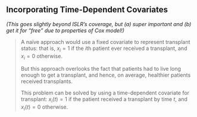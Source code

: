 ## Incorporating Time-Dependent Covariates {.smaller .crunch-title .title-12 .crunch-blockquote}

*(This goes slightly beyond ISLR's coverage, but (a) super important and (b) get it for "free" due to properties of Cox model!)*

> A naïve approach would use a fixed covariate to represent transplant status: that is, $x_i = 1$ if the $i$th patient ever received a transplant, and $x_i = 0$ otherwise.
> 
> But this approach overlooks the fact that patients had to live long enough to get a transplant, and hence, on average, healthier patients received transplants.
> 
> This problem can be solved by using a time-dependent covariate for transplant: $x_i(t) = 1$ if the patient received a transplant by time $t$, and $x_i(t) = 0$ otherwise.
